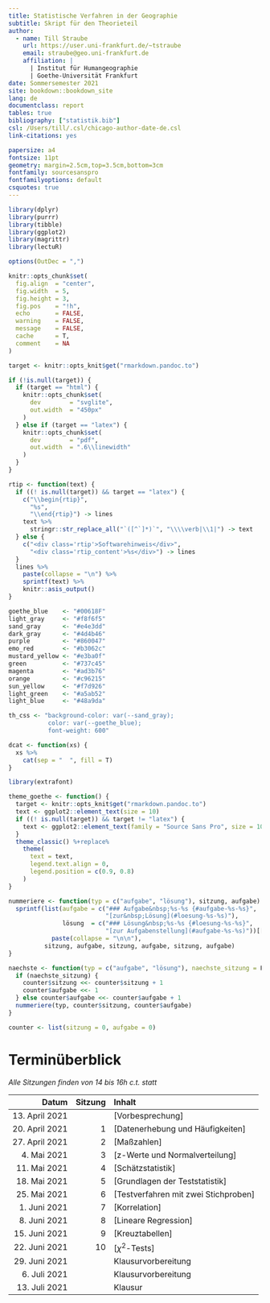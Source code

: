 ```yaml
---
title: Statistische Verfahren in der Geographie
subtitle: Skript für den Theorieteil
author:
  - name: Till Straube
    url: https://user.uni-frankfurt.de/~tstraube
    email: straube@geo.uni-frankfurt.de
    affiliation: |
      | Institut für Humangeographie
      | Goethe-Universität Frankfurt
date: Sommersemester 2021
site: bookdown::bookdown_site
lang: de
documentclass: report
tables: true
bibliography: ["statistik.bib"]
csl: /Users/till/.csl/chicago-author-date-de.csl
link-citations: yes

papersize: a4
fontsize: 11pt
geometry: margin=2.5cm,top=3.5cm,bottom=3cm
fontfamily: sourcesanspro
fontfamilyoptions: default
csquotes: true
---
```


```r

library(dplyr)
library(purrr)
library(tibble)
library(ggplot2)
library(magrittr)
library(lectuR)

options(OutDec = ",")

knitr::opts_chunk$set(
  fig.align  = "center",
  fig.width  = 5,
  fig.height = 3,
  fig.pos    = "!h",
  echo       = FALSE,
  warning    = FALSE,
  message    = FALSE,
  cache      = T,
  comment    = NA
)

target <- knitr::opts_knit$get("rmarkdown.pandoc.to")

if (!is.null(target)) {
  if (target == "html") {
    knitr::opts_chunk$set(
      dev        = "svglite",
      out.width  = "450px"
    )
  } else if (target == "latex") {
    knitr::opts_chunk$set(
      dev        = "pdf",
      out.width  = ".6\\linewidth"
    )
  }
}

rtip <- function(text) {
  if ((! is.null(target)) && target == "latex") {
    c("\\begin{rtip}",
      "%s",
      "\\end{rtip}") -> lines
    text %>%
      stringr::str_replace_all("`([^`]*)`", "\\\\verb|\\1|") -> text
  } else {
    c("<div class='rtip'>Softwarehinweis</div>",
      "<div class='rtip_content'>%s</div>") -> lines
  }
  lines %>%
    paste(collapse = "\n") %>%
    sprintf(text) %>%
    knitr::asis_output()
}

goethe_blue    <- "#00618F"
light_gray     <- "#f8f6f5"
sand_gray      <- "#e4e3dd"
dark_gray      <- "#4d4b46"
purple         <- "#860047"
emo_red        <- "#b3062c"
mustard_yellow <- "#e3ba0f"
green          <- "#737c45"
magenta        <- "#ad3b76"
orange         <- "#c96215"
sun_yellow     <- "#f7d926"
light_green    <- "#a5ab52"
light_blue     <- "#48a9da"

th_css <- "background-color: var(--sand_gray);
           color: var(--goethe_blue);
           font-weight: 600"

dcat <- function(xs) {
  xs %>%
    cat(sep = "  ", fill = T)
}

library(extrafont)

theme_goethe <- function() {
  target <- knitr::opts_knit$get("rmarkdown.pandoc.to")
  text <- ggplot2::element_text(size = 10)
  if ((! is.null(target)) && target != "latex") {
    text <- ggplot2::element_text(family = "Source Sans Pro", size = 10)
  }
  theme_classic() %+replace%
    theme(
      text = text,
      legend.text.align = 0,
      legend.position = c(0.9, 0.8)
    )
}

nummeriere <- function(typ = c("aufgabe", "lösung"), sitzung, aufgabe) {
  sprintf(list(aufgabe = c("### Aufgabe&nbsp;%s-%s {#aufgabe-%s-%s}",
                           "[zur&nbsp;Lösung](#loesung-%s-%s)"),
               lösung  = c("### Lösung&nbsp;%s-%s {#loesung-%s-%s}",
                           "[zur Aufgabenstellung](#aufgabe-%s-%s)"))[[typ]] %>%
            paste(collapse = "\n\n"),
          sitzung, aufgabe, sitzung, aufgabe, sitzung, aufgabe)
}

naechste <- function(typ = c("aufgabe", "lösung"), naechste_sitzung = F) {
  if (naechste_sitzung) {
    counter$sitzung <<- counter$sitzung + 1
    counter$aufgabe <<- 1
  } else counter$aufgabe <<- counter$aufgabe + 1
  nummeriere(typ, counter$sitzung, counter$aufgabe)
}

counter <- list(sitzung = 0, aufgabe = 0)
```

# Terminüberblick {-}

*Alle Sitzungen finden von 14 bis 16h c.t. statt*

Datum                 | Sitzung | Inhalt
--------------------: | ------: | :-----------------------------------
13. April 2021        |         | [Vorbesprechung]
20. April 2021        | 1       | [Datenerhebung und Häufigkeiten]
27. April 2021        | 2       | [Maßzahlen]
4. Mai 2021           | 3       | [z-Werte und Normalverteilung]
11. Mai 2021          | 4       | [Schätzstatistik]
18. Mai 2021          | 5       | [Grundlagen der Teststatistik]
25. Mai 2021          | 6       | [Testverfahren mit zwei Stichproben]
1. Juni 2021          | 7       | [Korrelation]
8. Juni 2021          | 8       | [Lineare Regression]
15. Juni 2021         | 9       | [Kreuztabellen]
22. Juni 2021         | 10      | [$\chi^2$-Tests]
29. Juni 2021         |         | Klausurvorbereitung
6. Juli 2021          |         | Klausurvorbereitung
13. Juli 2021         |         | Klausur
